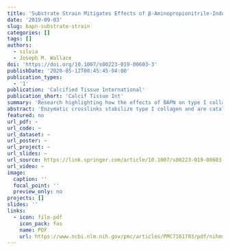 ```yaml
---
title: 'Substrate Strain Mitigates Effects of β-Aminopropionitrile-Induced Reduction in Enzymatic Crosslinking'
date: '2019-09-03'
slug: bapn-substrate-strain
categories: []
tags: []
authors:
  - silvia
  - Joseph M. Wallace
doi: 'https://doi.org/10.1007/s00223-019-00603-3'
publishDate: '2020-05-12T00:45:45-04:00'
publication_types:
  - '1'
publication: 'Calcified Tissue International'
publication_short: 'Calcif Tissue Int'
summary: 'Research highlighting how the effects of BAPN on type I collagen, produced by osteoblasts, were mitigated by mechanical loading.'
abstract: 'Enzymatic crosslinks stabilize type I collagen and are catalyzed by lysyl oxidase (LOX), a step interrupted through β-aminopropionitrile (BAPN) exposure. This study evaluated dose-dependent effects of BAPN on osteoblast gene expression of type I collagen, LOX, and genes associated with crosslink formation. The second objective was to characterize collagen produced in vitro after exposure to BAPN, and to explore changes to collagen properties under continuous cyclical substrate strain. To evaluate dose-dependent effects, osteoblasts were exposed to a range of BAPN dosages (0–10 mM) for gene expression analysis and cell proliferation. Results showed significant upregulation of BMP-1, POST, and COL1A1 and change in cell proliferation. Results also showed that while the gene encoding LOX was unaffected by BAPN treatment, other genes related to LOX activation and matrix production were upregulated. For the loading study, the combined effects of BAPN and mechanical loading were assessed. Gene expression was quantified, atomic force microscopy was used to extract elastic properties of the collagen matrix, and Fourier Transform infrared spectroscopy was used to assess collagen secondary structure for enzymatic crosslinking analysis. BAPN upregulated BMP-1 in static samples and BAPN combined with mechanical loading downregulated LOX when compared to control-static samples. Results showed a higher indentation modulus in BAPN-loaded samples compared to control-loaded samples. Loading increased the mature-to-immature crosslink ratios in control samples, and BAPN increased the height ratio in static samples. In summary, effects of BAPN (upregulation of genes involved in crosslinking, mature/immature crosslinking ratios, upward trend in collagen elasticity) were mitigated by mechanical loading.'
featured: no
url_pdf: ~
url_code: ~
url_dataset: ~
url_poster: ~
url_project: ~
url_slides: ~
url_source: https://link.springer.com/article/10.1007/s00223-019-00603-3
url_video: ~
image:
  caption: ''
  focal_point: ''
  preview_only: no
projects: []
slides: ''
links:
  - icon: file-pdf
    icon_pack: fas
    name: PDF
    url: https://www.ncbi.nlm.nih.gov/pmc/articles/PMC7161703/pdf/nihms-1579224.pdf
---
```

